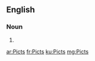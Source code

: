 ==English==

===Noun===
{{head|en|plural}}

# {{plural of|Pict|lang=en}}

[[ar:Picts]]
[[fr:Picts]]
[[ku:Picts]]
[[mg:Picts]]
